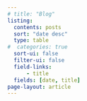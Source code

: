 ```yaml
---
# title: "Blog"
listing:
  contents: posts
  sort: "date desc"
  type: table
#  categories: true
  sort-ui: false
  filter-ui: false
  field-links: 
      - title
  fields: [date, title]
page-layout: article
---
```


